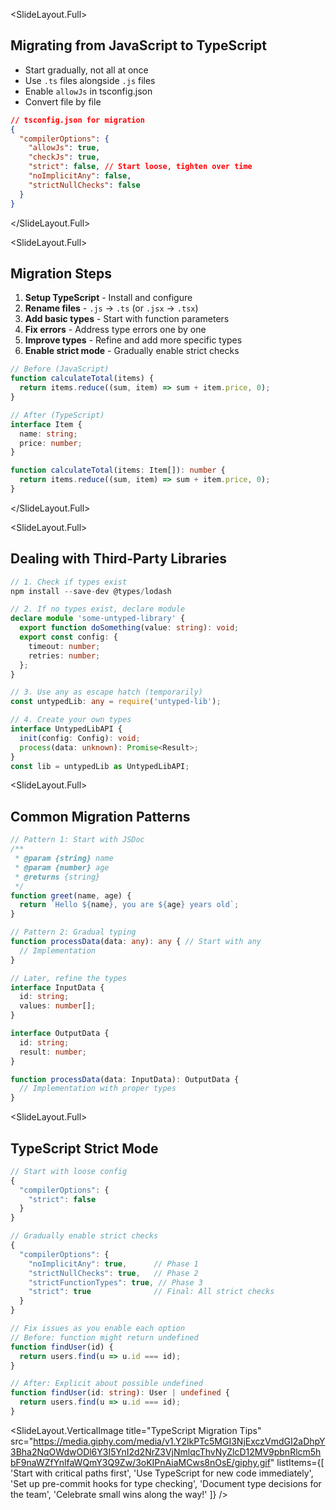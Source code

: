
<SlideLayout.Full>
## Migrating from JavaScript to TypeScript

- Start gradually, not all at once
- Use `.ts` files alongside `.js` files
- Enable `allowJs` in tsconfig.json
- Convert file by file

```json
// tsconfig.json for migration
{
  "compilerOptions": {
    "allowJs": true,
    "checkJs": true,
    "strict": false, // Start loose, tighten over time
    "noImplicitAny": false,
    "strictNullChecks": false
  }
}
```
</SlideLayout.Full>

<SlideLayout.Full>
## Migration Steps

1. **Setup TypeScript** - Install and configure
2. **Rename files** - `.js` → `.ts` (or `.jsx` → `.tsx`)
3. **Add basic types** - Start with function parameters
4. **Fix errors** - Address type errors one by one
5. **Improve types** - Refine and add more specific types
6. **Enable strict mode** - Gradually enable strict checks

```typescript
// Before (JavaScript)
function calculateTotal(items) {
  return items.reduce((sum, item) => sum + item.price, 0);
}

// After (TypeScript)
interface Item {
  name: string;
  price: number;
}

function calculateTotal(items: Item[]): number {
  return items.reduce((sum, item) => sum + item.price, 0);
}
```
</SlideLayout.Full>

<SlideLayout.Full>
## Dealing with Third-Party Libraries
<CodeDisplay >
  <File name="example.typescript">
    
```typescript
// 1. Check if types exist
npm install --save-dev @types/lodash

// 2. If no types exist, declare module
declare module 'some-untyped-library' {
  export function doSomething(value: string): void;
  export const config: {
    timeout: number;
    retries: number;
  };
}

// 3. Use any as escape hatch (temporarily)
const untypedLib: any = require('untyped-lib');

// 4. Create your own types
interface UntypedLibAPI {
  init(config: Config): void;
  process(data: unknown): Promise<Result>;
}
const lib = untypedLib as UntypedLibAPI;
```
    
  </File>
</CodeDisplay>
</SlideLayout.Full>

<SlideLayout.Full>
## Common Migration Patterns
<CodeDisplay >
  <File name="example.typescript">
    
```typescript
// Pattern 1: Start with JSDoc
/**
 * @param {string} name
 * @param {number} age
 * @returns {string}
 */
function greet(name, age) {
  return `Hello ${name}, you are ${age} years old`;
}

// Pattern 2: Gradual typing
function processData(data: any): any { // Start with any
  // Implementation
}

// Later, refine the types
interface InputData {
  id: string;
  values: number[];
}

interface OutputData {
  id: string;
  result: number;
}

function processData(data: InputData): OutputData {
  // Implementation with proper types
}
```
    
  </File>
</CodeDisplay>
</SlideLayout.Full>

<SlideLayout.Full>
## TypeScript Strict Mode
<CodeDisplay >
  <File name="example.typescript">
    
```typescript
// Start with loose config
{
  "compilerOptions": {
    "strict": false
  }
}

// Gradually enable strict checks
{
  "compilerOptions": {
    "noImplicitAny": true,      // Phase 1
    "strictNullChecks": true,   // Phase 2
    "strictFunctionTypes": true, // Phase 3
    "strict": true              // Final: All strict checks
  }
}

// Fix issues as you enable each option
// Before: function might return undefined
function findUser(id) {
  return users.find(u => u.id === id);
}

// After: Explicit about possible undefined
function findUser(id: string): User | undefined {
  return users.find(u => u.id === id);
}
```
    
  </File>
</CodeDisplay>
</SlideLayout.Full>

<SlideLayout.VerticalImage
  title="TypeScript Migration Tips"
  src="https://media.giphy.com/media/v1.Y2lkPTc5MGI3NjExczVmdGI2aDhpY3Bha2NqOWdwODl6Y3I5YnI2d2NrZ3VjNmlqcThvNyZlcD12MV9pbnRlcm5hbF9naWZfYnlfaWQmY3Q9Zw/3oKIPnAiaMCws8nOsE/giphy.gif"
  listItems={[
    'Start with critical paths first',
    'Use TypeScript for new code immediately',
    'Set up pre-commit hooks for type checking',
    'Document type decisions for the team',
    'Celebrate small wins along the way!'
  ]}
/>